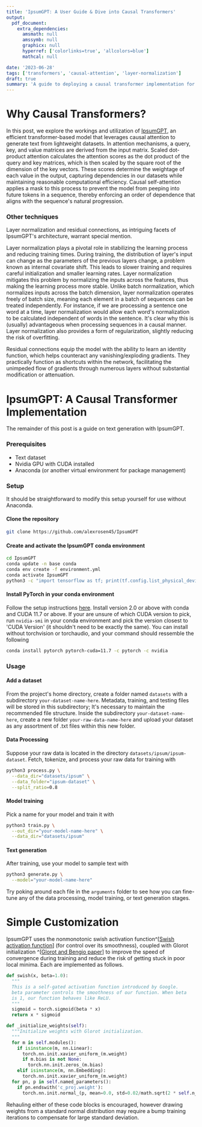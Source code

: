 ```yaml
---
title: 'IpsumGPT: A User Guide & Dive into Causal Transformers'
output:
  pdf_document:
    extra_dependencies:
      amsmath: null
      amssymb: null
      graphicx: null
      hyperref: ['colorlinks=true', 'allcolors=blue']
      mathcal: null

date: '2023-06-28'
tags: ['transformers', 'causal-attention', 'layer-normalization']
draft: true
summary: 'A guide to deploying a causal transformer implementation for efficient text generation from lightweight datasets.'
---
```


# Why Causal Transformers?

In this post, we explore the workings and utilization of [IpsumGPT](https://github.com/alexrosen45/IpsumGPT), an efficient transformer-based model that leverages causal attention
to generate text from lightweight datasets. In attention mechanisms, a query,
key, and value matrices are derived from the input matrix. Scaled dot-product attention calculates the attention scores as the dot product
of the query and key matrices, which is then scaled by the square root of the dimension of the key vectors. These scores determine the
weightage of each value in the output, capturing dependencies in our datasets while maintaining reasonable computational efficiency.
Causal self-attention applies a mask to this process to prevent the model from peeping into future tokens in a sequence, thereby enforcing
an order of dependence that aligns with the sequence's natural progression.

### Other techniques

Layer normalization and residual connections, as intriguing facets of IpsumGPT's architecture, warrant special mention.

Layer normalization plays a pivotal role in stabilizing the learning process and reducing training times. During training, the distribution of layer's
input can change as the parameters of the previous layers change, a problem known as internal covariate shift. This leads to slower training and requires
careful initialization and smaller learning rates. Layer normalization mitigates this problem by normalizing the inputs across the features, thus making
the learning process more stable. Unlike batch normalization, which normalizes inputs across the batch dimension, layer normalization operates freely
of batch size, meaning each element in a batch of sequences can be treated independently.
For instance, if we are processing a sentence one word at a time, layer normalization would allow each word's normalization to be calculated independent of words in the sentence.
It's clear why this is (usually) advantageous when processing sequences in a causal manner.
Layer normalization also provides a form of regularization, slightly reducing the risk of overfitting.

Residual connections equip the model with the ability to learn an identity function, which helps counteract any vanishing/exploding
gradients. They practically function as shortcuts within the network, facilitating the unimpeded flow of gradients through numerous layers without substantial modification or attenuation.

# IpsumGPT: A Causal Transformer Implementation

The remainder of this post is a guide on text generation with IpsumGPT.

### Prerequisites

- Text dataset
- Nvidia GPU with CUDA installed
- Anaconda (or another virtual environment for package management)

### Setup

It should be straightforward to modify this setup yourself for use without Anaconda.

#### Clone the repository

```sh
git clone https://github.com/alexrosen45/IpsumGPT
```

#### Create and activate the IpsumGPT conda environment

```sh
cd IpsumGPT
conda update -n base conda
conda env create -f environment.yml
conda activate IpsumGPT
python3 -c "import tensorflow as tf; print(tf.config.list_physical_devices('GPU'))"
```

#### Install PyTorch in your conda environment

Follow the setup instructions [here](https://pytorch.org/). Install version 2.0 or above with conda and CUDA 11.7 or above. If your are unsure of which CUDA version to pick, run `nvidia-smi` in your conda environment and pick the version closest to 'CUDA Version' (it shouldn't need to be exactly the same). You can install without torchvision or torchaudio, and your command should ressemble the following

```sh
conda install pytorch pytorch-cuda=11.7 -c pytorch -c nvidia
```

### Usage

#### Add a dataset

From the project's home directory, create a folder named `datasets` with a subdirectory `your-dataset-name-here`. Metadata, training, and testing files will be stored in this subdirectory; It's necessary to maintain the recommended file structure. Inside the subdirectory `your-dataset-name-here`, create a new folder `your-raw-data-name-here` and upload your dataset as any assortment of .txt files within this new folder.

#### Data Processing

Suppose your raw data is located in the directory `datasets/ipsum/ipsum-dataset`. Fetch, tokenize, and process your raw data for training with

```sh
python3 process.py \
  --data_dir="datasets/ipsum" \
  --data_folder="ipsum-dataset" \
  --split_ratio=0.8
```

#### Model training

Pick a name for your model and train it with

```sh
python3 train.py \
  --out_dir="your-model-name-here" \
  --data_dir="datasets/ipsum"
```

#### Text generation

After training, use your model to sample text with

```sh
python3 generate.py \
  --model="your-model-name-here"
```

Try poking around each file in the `arguments` folder to see how you can fine-tune any of the data processing, model training, or text generation stages.

# Simple Customization

IpsumGPT uses the nonmonotonic swish activation function^[[Swish activation function](https://paperswithcode.com/method/swish)] (for control
over its smoothness), coupled with Glorot initialization ^[[Glorot and Bengio paper](https://proceedings.mlr.press/v9/glorot10a.html)]
to improve the speed of convergence during training and reduce the risk of getting stuck in poor local minima. Each are
implemented as follows.

```python
def swish(x, beta=1.0):
  """
  This is a self-gated activation function introduced by Google.
  beta parameter controls the smoothness of our function. When beta
  is 1, our function behaves like ReLU.
  """
  sigmoid = torch.sigmoid(beta * x)
  return x * sigmoid
```

```python
def _initialize_weights(self):
  """Initialize weights with Glorot initialization.
  """
  for m in self.modules():
    if isinstance(m, nn.Linear):
      torch.nn.init.xavier_uniform_(m.weight)
      if m.bias is not None:
        torch.nn.init.zeros_(m.bias)
    elif isinstance(m, nn.Embedding):
      torch.nn.init.xavier_uniform_(m.weight)
  for pn, p in self.named_parameters():
    if pn.endswith('c_proj.weight'):
      torch.nn.init.normal_(p, mean=0.0, std=0.02/math.sqrt(2 * self.n_layer))
```

Rehauling either of these code blocks is encouraged, however drawing weights from a standard normal distribution may require a bump
training iterations to compensate for large standard deviation.
